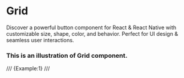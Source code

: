 # Grid

Discover a powerful button component for React & React Native with customizable size, shape, color, and behavior. Perfect for UI design & seamless user interactions.


### This is an illustration of Grid component.
/// {Example:1} ///